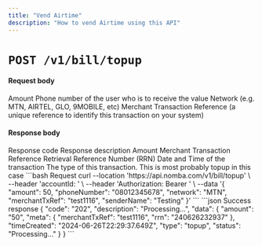 ```yaml
---
title: "Vend Airtime"
description: "How to vend Airtime using this API"
---
```


<CardGroup cols={2}>
  <Card
    title="Vend airtime via the parent account"
    icon="link-simple"
    href="/nomba-api-reference/airtime-and-data/vend-airtime-via-parent-account"
  ></Card>
  <Card
    title="Vend airtime via a subaccount"
    icon="link-simple"
    href="/nomba-api-reference/airtime-and-data/vend-airtime-via-specific-account"
  ></Card>
</CardGroup>

# `POST /v1/bill/topup`

#### Request body

<ParamField body="amount" type="integer" required>
  Amount
</ParamField>

<ParamField body="phoneNumber" type="string" required>
  Phone number of the user who is to receive the value
</ParamField>

<ParamField body="network" type="string" required>
  Network (e.g. MTN, AIRTEL, GLO, 9MOBILE, etc)
</ParamField>

<ParamField body="merchantTxRef" type="string" required>
  Merchant Transaction Reference (a unique reference to identify this
  transaction on your system)
</ParamField>

#### Response body

<ResponseField name="code" type="string" required>
  Response code
</ResponseField>

<ResponseField name="description" type="string" required>
  Response description
</ResponseField>

<ResponseField name="data" type="object">
  <Expandable title="object" defaultOpen="true">
    <ResponseField name="amount" type="string" required>
      Amount
    </ResponseField>
    <ResponseField name="meta" type="object">
      <Expandable title="object" defaultOpen="false">
        <ResponseField name="merchantTxRef" type="string">
          Merchant Transaction Reference
        </ResponseField>
        <ResponseField name="rrn" type="string">
          Retrieval Reference Number (RRN)
        </ResponseField>
      </Expandable>
    </ResponseField>
    <ResponseField name="timeCreated" type="string" required>
      Date and Time of the transaction
    </ResponseField>
    <ResponseField name="type" type="string" required>
      The type of this transaction. This is most probably topup in this case
    </ResponseField>
  </Expandable>
</ResponseField>

<RequestExample>
```bash Request
curl --location 'https://api.nomba.com/v1/bill/topup' \
--header 'accountId: <accountId>' \
--header 'Authorization: Bearer <token>' \
--data '{
    "amount": 50,
    "phoneNumber": "08012345678",
    "network": "MTN",
    "merchantTxRef": "test1116",
    "senderName": "Testing"
}'
```
</RequestExample>

<ResponseExample>
```json Success response
{
    "code": "202",
    "description": "Processing...",
    "data": {
        "amount": "50",
        "meta": {
            "merchantTxRef": "test1116",
            "rrn": "240626232937"
        },
        "timeCreated": "2024-06-26T22:29:37.649Z",
        "type": "topup",
        "status": "Processing..."
    }
}
```
</ResponseExample>
